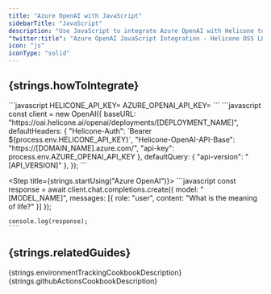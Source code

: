 ```yaml
---
title: "Azure OpenAI with JavaScript"
sidebarTitle: "JavaScript"
description: "Use JavaScript to integrate Azure OpenAI with Helicone to log your Azure OpenAI usage."
"twitter:title": "Azure OpenAI JavaScript Integration - Helicone OSS LLM Observability"
icon: "js"
iconType: "solid"
---
```



## {strings.howToIntegrate}

<Steps>
  <Step title={strings.generateKey}>
    <div dangerouslySetInnerHTML={{ __html: strings.generateKeyInstructions }} />
  </Step>

  <Step title={strings.setApiKey}>
    ```javascript
    HELICONE_API_KEY=<YOUR_HELICONE_API_KEY>
    AZURE_OPENAI_API_KEY=<YOUR_AZURE_OPENAI_API_KEY>
    ```
  </Step>

  <Step title={strings.modifyBasePath}>
    <IncludeApiVersion />
    <CodeGroup>
    ```javascript
    const client = new OpenAI({
      baseURL: "https://oai.helicone.ai/openai/deployments/[DEPLOYMENT_NAME]",
      defaultHeaders: {
        "Helicone-Auth": `Bearer ${process.env.HELICONE_API_KEY}`,
        "Helicone-OpenAI-API-Base": "https://[DOMAIN_NAME].azure.com/",
        "api-key": process.env.AZURE_OPENAI_API_KEY
      },
      defaultQuery: {
        "api-version": "[API_VERSION]"
      },
    });
    ```
    </CodeGroup>
    <ModelOverride />
  </Step>

  <Step title={strings.startUsing("Azure OpenAI")}>
    ```javascript
    const response = await client.chat.completions.create({
      model: "[MODEL_NAME]",
      messages: [{ role: "user", content: "What is the meaning of life?" }]
    });

    console.log(response);
    ```
  </Step>

  <Step title={strings.verifyInHelicone}>
    <div dangerouslySetInnerHTML={{ __html: strings.verifyInHeliconeDesciption("Azure OpenAI") }} />
  </Step>
</Steps>

<div dangerouslySetInnerHTML={{ __html: strings.azureOpenAIDocs }} />

## {strings.relatedGuides}

<CardGroup cols={2}>
  <Card
    title="Environment Tracking"
    icon="viruses"
    href="/guides/cookbooks/environment-tracking"
    iconType="light"
    vertical
  >
    {strings.environmentTrackingCookbookDescription}
  </Card>
  <Card
    title="Integration with GitHub Actions"
    icon="github"
    href="/guides/cookbooks/github-actions"
    iconType="light"
    vertical
  >
    {strings.githubActionsCookbookDescription}
  </Card>
</CardGroup>
